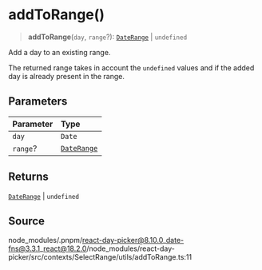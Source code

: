 # addToRange()

<a id="undefined" name="undefined"></a>

> **addToRange**(`day`, `range`?): [`DateRange`](/docs/api/main/type-aliases/DateRange.md) \| `undefined`

Add a day to an existing range.

The returned range takes in account the `undefined` values and if the added
day is already present in the range.

## Parameters

| Parameter | Type |
| :------ | :------ |
| `day` | `Date` |
| `range`? | [`DateRange`](/docs/api/main/type-aliases/DateRange.md) |

## Returns

[`DateRange`](/docs/api/main/type-aliases/DateRange.md) \| `undefined`

## Source

node\_modules/.pnpm/react-day-picker@8.10.0\_date-fns@3.3.1\_react@18.2.0/node\_modules/react-day-picker/src/contexts/SelectRange/utils/addToRange.ts:11
